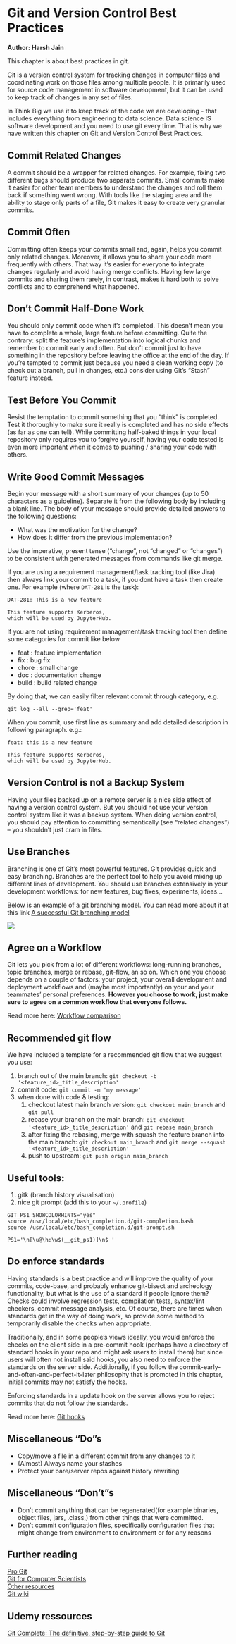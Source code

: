 # Git and Version Control Best Practices

**Author: Harsh Jain**         

This chapter is about best practices in git. 

Git is a version control system for tracking changes in computer files and coordinating work on those files among multiple people. It is primarily used for source code management in software development, but it can be used to keep track of changes in any set of files. 

In Think Big we use it to keep track of the code we are developing - that includes everything from engineering to data science. Data science IS software development and you need to use git every time. That is why we have written this chapter on Git and Version Control Best Practices.

## Commit Related Changes

A commit should be a wrapper for related changes. For example, fixing two different bugs should produce two separate commits. Small commits make it easier for other team members to understand the changes and roll them back if something went wrong. With tools like the staging area and the ability to stage only parts of a file, Git makes it easy to create very granular commits.

## Commit Often

Committing often keeps your commits small and, again, helps you commit only related changes. Moreover, it allows you to share your code more frequently with others. That way it’s easier for everyone to integrate changes regularly and avoid having merge conflicts. Having few large commits and sharing them rarely, in contrast, makes it hard both to solve conflicts and to comprehend what happened.

## Don’t Commit Half-Done Work

You should only commit code when it’s completed. This doesn’t mean you have to complete a whole, large feature before committing. Quite the contrary: split the feature’s implementation into logical chunks and remember to commit early and often. But don’t commit just to have something in the repository before leaving the office at the end of the day. If you’re tempted to commit just because you need a clean working copy (to check out a branch, pull in changes, etc.) consider using Git’s “Stash” feature instead.

## Test Before You Commit

Resist the temptation to commit something that you “think” is completed. Test it thoroughly to make sure it really is completed and has no side effects (as far as one can tell). While committing half-baked things in your local repository only requires you to forgive yourself, having your code tested is even more important when it comes to pushing / sharing your code with others.

## Write Good Commit Messages

Begin your message with a short summary of your changes (up to 50 characters as a guideline). Separate it from the following body by including a blank line. The body of your message should provide detailed answers to the following questions: 

* What was the motivation for the change? 
* How does it differ from the previous implementation? 

Use the imperative, present tense ("change", not "changed" or "changes") to be consistent with generated messages from commands like git merge.

If you are using a requirement management/task tracking tool (like Jira) then always link your commit to a task, if you dont have a task then create one. For example (where `DAT-281` is the task):

```
DAT-281: This is a new feature

This feature supports Kerberos,
which will be used by JupyterHub.
```

If you are not using requirement management/task tracking tool then define some categories for commit like below


* feat : feature implementation
* fix : bug fix
* chore : small change
* doc : documentation change
* build : build related change


By doing that, we can easily filter relevant commit through category, e.g.

```
git log --all --grep='feat'
```

When you commit, use first line as summary and add detailed description in following paragraph. e.g.:

```
feat: this is a new feature

This feature supports Kerberos,
which will be used by JupyterHub.
```

## Version Control is not a Backup System

Having your files backed up on a remote server is a nice side effect of having a version control system. But you should not use your version control system like it was a backup system. When doing version control, you should pay attention to committing semantically (see "related changes") – you shouldn’t just cram in files.

## Use Branches

Branching is one of Git’s most powerful features. Git provides quick and easy branching. Branches are the perfect tool to help you avoid mixing up different lines of development. You should use branches extensively in your development workflows: for new features, bug fixes, experiments, ideas…

Below is an example of a git branching model. You can read more about it at this link [A successful Git branching model](http://nvie.com/posts/a-successful-git-branching-model/)

![](http://nvie.com/img/git-model@2x.png)

## Agree on a Workflow

Git lets you pick from a lot of different workflows: long-running branches, topic branches, merge or rebase, git-flow, an so on. Which one you choose depends on a couple of factors: your project, your overall development and deployment workflows and (maybe most importantly) on your and your teammates’ personal preferences. **However you choose to work, just make sure to agree on a common workflow that everyone follows.**

Read more here: [Workflow comparison](https://www.atlassian.com/git/tutorials/comparing-workflows)

## Recommended git flow
We have included a template for a recommended git flow that we suggest you use:

1. branch out of the main branch: `git checkout -b '<feature_id>_title_description'`
2. commit code: `git commit -m 'my message'`
3. when done with code & testing:
    1. checkout latest main branch version: `git checkout main_branch` and `git pull` 
    2. rebase your branch on the main branch: `git checkout '<feature_id>_title_description'` and `git rebase main_branch`
    3. after fixing the rebasing, merge with squash the feature branch into the main branch: `git checkout main_branch` and `git merge --squash '<feature_id>_title_description'`
    4. push to upstream: `git push origin main_branch`
    
## Useful tools:
1. gitk (branch history visualisation)
2. nice git prompt (add this to your `~/.profile`)

```
GIT_PS1_SHOWCOLORHINTS="yes"
source /usr/local/etc/bash_completion.d/git-completion.bash
source /usr/local/etc/bash_completion.d/git-prompt.sh

PS1='\n[\u@\h:\w$(__git_ps1)]\n$ ' 
```

## Do enforce standards

Having standards is a best practice and will improve the quality of your commits, code-base, and probably enhance git-bisect and archeology functionality, but what is the use of a standard if people ignore them? Checks could involve regression tests, compilation tests, syntax/lint checkers, commit message analysis, etc. Of course, there are times when standards get in the way of doing work, so provide some method to temporarily disable the checks when appropriate.

Traditionally, and in some people’s views ideally, you would enforce the checks on the client side in a pre-commit hook (perhaps have a directory of standard hooks in your repo and might ask users to install them) but since users will often not install said hooks, you also need to enforce the standards on the server side. Additionally, if you follow the commit-early-and-often-and-perfect-it-later philosophy that is promoted in this chapter, initial commits may not satisfy the hooks.

Enforcing standards in a update hook on the server allows you to reject commits that do not follow the standards.

Read more here: [Git hooks](https://git-scm.com/book/en/v2/Customizing-Git-Git-Hooks)

## Miscellaneous “Do”s

* Copy/move a file in a different commit from any changes to it
* (Almost) Always name your stashes
* Protect your bare/server repos against history rewriting

## Miscellaneous “Don’t”s

* Don’t commit anything that can be regenerated(for example binaries, object files, jars, .class,) from other things that were committed.
* Don’t commit configuration files, specifically configuration files that might change from environment to environment or for any reasons

## Further reading

[Pro Git](https://git-scm.com/book/en/v2)     
[Git for Computer Scientists](http://eagain.net/articles/git-for-computer-scientists/)     
[Other resources](https://git-scm.com/doc)      
[Git wiki](https://git.wiki.kernel.org/index.php/Main_Page)      

## Udemy ressources

[Git Complete: The definitive, step-by-step guide to Git](https://teradatalearning.udemy.com/git-complete/)
